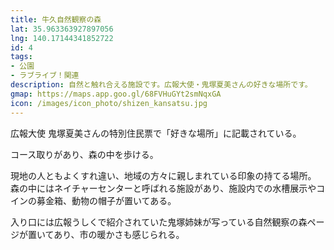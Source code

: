 ```yaml
---
title: 牛久自然観察の森
lat: 35.963363927897056
lng: 140.17144341852722
id: 4
tags:
- 公園
- ラブライブ！関連
description: 自然と触れ合える施設です。広報大使・鬼塚夏美さんの好きな場所です。
gmap: https://maps.app.goo.gl/68FVHuGYt2smNqxGA
icon: /images/icon_photo/shizen_kansatsu.jpg
---
```


<LinkedImage
  src="/images/photos/shizen_kansatsu-sign_entrance.jpg"
  href="/photo_pages/shizen_kansatsu-sign_entrance"
/>

広報大使 鬼塚夏美さんの特別住民票で「好きな場所」に記載されている。

コース取りがあり、森の中を歩ける。

<LinkedImage
  src="/images/photos/shizen_kansatsu-map_sign.jpg"
  href="/photo_pages/shizen_kansatsu-map_sign"
/>

現地の人ともよくすれ違い、地域の方々に親しまれている印象の持てる場所。
森の中にはネイチャーセンターと呼ばれる施設があり、施設内での水槽展示やコインの募金箱、動物の帽子が置いてある。

<LinkedImage
  src="/images/photos/shizen_kansatsu-kaburimono.jpg"
  href="/photo_pages/shizen_kansatsu-kaburimono"
/>

入り口には広報うしくで紹介されていた鬼塚姉妹が写っている自然観察の森ページが置いてあり、市の暖かさも感じられる。

<LinkedImage
  src="/images/photos/shizen_kansatsu-bus_station.jpg"
  href="/photo_pages/shizen_kansatsu-bus_station"
/>

